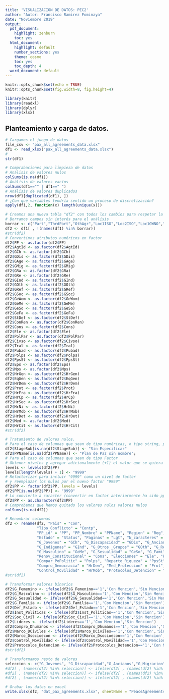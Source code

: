```yaml
---
title: 'VISUALIZACION DE DATOS: PEC2'
author: "Autor: Francisco Ramirez Fominaya"
date: "Noviembre 2019"
output:
  pdf_document:
    highlight: zenburn
    toc: yes
  html_document:
    highlight: default
    number_sections: yes
    theme: cosmo
    toc: yes
    toc_depth: 4
  word_document: default
---
```


```r
knitr::opts_chunk$set(echo = TRUE)
knitr::opts_chunk$set(fig.width=8, fig.height=4) 

library(knitr)
library(readxl)
library(dplyr)
library(xlsx)
```

## Planteamiento y carga de datos.

```r
# Cargamos el juego de datos
file_csv <- "pax_all_agreements_data.xlsx"
df1 <- read_xlsx("pax_all_agreements_data.xlsx")
# 
str(df1)
```

```r
# Comprabaciones para limpieza de datos
# Análisis de valores nulos
colSums(is.na(df1))
# Análisis de valores vacíos
colSums(df1=="" | df1==" ")
# Análisis de valores duplicados
nrow(df1[duplicated(df1), ])
# ¿Con qué variables tendría sentido un proceso de discretización?
apply(df1,2, function(x) length(unique(x)))
```

```r
# Creamos una nueva tabla "df2" con todos los cambios para respetar la original
# Borramos campos sin interés para el análisis
borrar <- c("Part","ThrdPart","OthAgr","Loc1ISO","Loc2ISO","Loc1GWNO","Loc2GWNO","UcdpCon","UcdpAgr","PamAgr","CowWar","HrIi")
df2 <- df1[ , !(names(df1) %in% borrar)]
#str(df2)
# Convertimos atributos numéricos en factor
df2$PP <- as.factor(df2$PP)
df2$AgtId <- as.factor(df2$AgtId)
df2$GCh <- as.factor(df2$GCh)
df2$GDis <- as.factor(df2$GDis)
df2$GAge <- as.factor(df2$GAge)
df2$GMig <- as.factor(df2$GMig)
df2$GRa <- as.factor(df2$GRa)
df2$GRe <- as.factor(df2$GRe)
df2$GInd <- as.factor(df2$GInd)
df2$GOth <- as.factor(df2$GOth)
df2$GRef <- as.factor(df2$GRef)
df2$GSoc <- as.factor(df2$GSoc)
df2$GeWom <- as.factor(df2$GeWom)
df2$GeMe <- as.factor(df2$GeMe)
df2$GeSo <- as.factor(df2$GeSo)
df2$GeFa <- as.factor(df2$GeFa)
df2$StDef <- as.factor(df2$StDef)
df2$ConRen <- as.factor(df2$ConRen)
df2$Cons <- as.factor(df2$Cons)
df2$Ele <- as.factor(df2$Ele)
df2$PolPar <- as.factor(df2$PolPar)
df2$Civso <- as.factor(df2$Civso)
df2$Tral <- as.factor(df2$Tral)
df2$Pubad <- as.factor(df2$Pubad)
df2$Polps <- as.factor(df2$Polps)
df2$PpsSt <- as.factor(df2$PpsSt)
df2$Eps <- as.factor(df2$Eps)
df2$Mps <- as.factor(df2$Mps)
df2$HrGen <- as.factor(df2$HrGen)
df2$EqGen <- as.factor(df2$EqGen)
df2$HrDem <- as.factor(df2$HrDem)
df2$Prot <- as.factor(df2$Prot)
df2$HrFra <- as.factor(df2$HrFra)
df2$HrCp <- as.factor(df2$HrCp)
df2$HrSec <- as.factor(df2$HrSec)
df2$HrNi <- as.factor(df2$HrNi)
df2$HrMob <- as.factor(df2$HrMob)
df2$HrDet <- as.factor(df2$HrDet)
df2$Med <- as.factor(df2$Med)
df2$HrCit <- as.factor(df2$HrCit)
#str(df2)
```

```r
# Tratamiento de valores nulos. 
# Para el caso de columnas que sean de tipo numéricas, o tipo string, pero no a los factores
df2$StageSub[is.na(df2$StageSub)] <- "Sin Especificar"
df2$PPName[is.na(df2$PPName)] <- "Plan de Paz sin nombre";
# Para el caso de columnas que sean de tipo Factor
# Obtener niveles y agregar adicionalmente (+1) el valor que se quiera incluir, en este caso "9999"
levels <- levels(df2$PP)
levels[length(levels) + 1] <- "9999"
# Refactorizar para incluir "9999" como un nivel de factor
# y reemplazar los nulos por el nuevo factor "9999"
df2$PP <- factor(df2$PP, levels = levels)
df2$PP[is.na(df2$PP)] <- "9999"
# Lo convierto a caracter (convertir en factor anteriormente ha sido ppor motivos academicos)
df2$PP <- as.character(df2$PP)
# Comprobamos que hemos quitado los valores nulos valores nulos
colSums(is.na(df2))
```

```r
# Renombrar columnas
df2 <- rename(df2, "Pais" = "Con", 
              "Tipo_Conflicto" = "Contp",
              "PP_id" = "PP", "PP_Nombre" = "PPName", "Region" = "Reg", "Acuerdo_id" = "AgtId", "Acuerdo" = "Agt", "Fecha_Firma" = "Dat",
              "Estado" = "Status", "Paginas" = "Lgt", "N_caracteres" = "N_characters", "Tpo_Acuerdo" = "Agtp", "Etapa" = "Stage", "Subetapa" = "StageSub",
              "G_Jovenes" = "GCh", "G_Discapacidad" = "GDis", "G_Ancianos" = "GAge", "G_Migracion" = "GMig", "G_Racistas" = "GRa", "G_Religion" = "GRe", 
              "G_Indigenas" = "GInd", "G_Otros _Grupos" = "GOth", "G_Refugiados" = "GRef", "G_Clase_Social" = "GSoc", "G_Femenino" = "GeWom",
              "G_Masculino" = "GeMe", "G_Sesualidad" = "GeSo", "G_Familia" = "GeFa", "Def_Estado" = "StDef", "Inst_Politicas" = "Pol", "Confirma_Constitucion" = "ConRen",
              "Renov_Constitucional" = "Cons", "Elecciones" = "Ele", "Refor_PPoliticos" = "PolPar", "Soc_Civil" = "Civso", "Lideres" = "Tral", "Admon_Public" = "Pubad",
              "Compar_PoPolitic" = "Polps", "Reparto_Riqueza" = "PpsSt", "Compar_PoEconomico" = "Eps", "Compar_PoMilitar" = "Mps", "Compro_Dhumanos" = "HrGen", "Compro_Igualdad" = "EqGen", 
              "Compro_Democracia" = "HrDem", "Med_Proteccion" = "Prot", "Marco_Dhumanos" = "HrFra", "Marco_DCiviles" = "HrCp", "Marco_Dsocioecon" = "HrSec", "Supervision_Dhuman" = "HrNi",
              "Control_Movilidad" = "HrMob", "Protocolos_Detencion" = "HrDet", "MediosComunica" = "Med", "Ciudadania" = "HrCit")
#str(df2)   
```

```r
# Transformar valores binarios
df2$G_Femenino <- ifelse(df2$G_Femenino=='1','Con Mencion','Sin Mencion')
df2$G_Masculino <- ifelse(df2$G_Masculino=='1','Con Mencion','Sin Mencion')
df2$G_Sesualidad <- ifelse(df2$G_Sesualidad=='1','Con Mencion','Sin Mencion')
df2$G_Familia <- ifelse(df2$G_Familia=='1','Con Mencion','Sin Mencion')
df2$Def_Estado <- ifelse(df2$Def_Estado=='1','Con Mencion','Sin Mencion')
df2$Inst_Politicas <- ifelse(df2$Inst_Politicas=='1','Con Mencion','Sin Mencion')
df2$Soc_Civil <- ifelse(df2$Soc_Civil=='1','Con Mencion','Sin Mencion')
df2$Lideres <- ifelse(df2$Lideres=='1','Con Mencion','Sin Mencion')
df2$Compro_Dhumanos <- ifelse(df2$Compro_Dhumanos=='1','Con Mencion','Sin Mencion')
df2$Marco_DCiviles <- ifelse(df2$Marco_DCiviles=='1','Con Mencion','Sin Mencion')
df2$Marco_Dsocioecon <- ifelse(df2$Marco_Dsocioecon=='1','Con Mencion','Sin Mencion')
df2$Control_Movilidad <- ifelse(df2$Control_Movilidad=='1','Con Mencion','Sin Mencion')
df2$Protocolos_Detencion <- ifelse(df2$Protocolos_Detencion=='1','Con Mencion','Sin Mencion')
#str(df2)   
```

```r
# Transformamos resto de valores
seleccion <- c("G_Jovenes", "G_Discapacidad","G_Ancianos","G_Migracion","G_Racistas","G_Religion","G_Indigenas","G_Otros_Grupos","G_Refugiados","G_Clase_Social","Confirma_Constitucion","Renov_Constitucional","Elecciones","Refor_PPoliticos","Admon_Public","Compar_PoPolitic","Reparto_Riqueza","Compar_PoEconomico","Compar_PoMilitar","Compro_Dhumanos","Compro_Igualdad","Compro_Democracia","Med_Proteccion","Marco_Dhumanos","Supervision_Dhuman","MediosComunica","Ciudadania")
#df2[ , (names(df2) %in% seleccion)] <- ifelse(df2[ , (names(df2) %in% seleccion)]=='1','Mencion Retorica',df2[ , (names(df2) %in% seleccion)])
#df2[ , (names(df2) %in% seleccion)] <- ifelse(df2[ , (names(df2) %in% seleccion)]=='2','Mencion Media',df2[ , (names(df2) %in% seleccion)])
#df2[ , (names(df2) %in% seleccion)] <- ifelse(df2[ , (names(df2) %in% seleccion)]=='3','Mencion Sustancial', 'Sin Mencion')

```

```r
# Grabar los datos en excel
write.xlsx(df2, "dat_pax_agreements.xlsx", sheetName = "PeaceAgreements")
```
